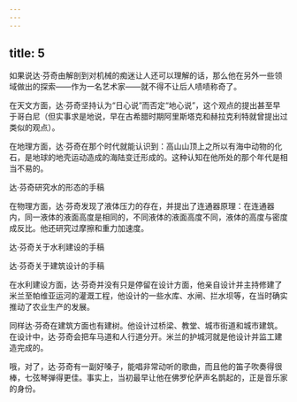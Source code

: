 ```yaml
---
---
---
```

title: 5
---



如果说达·芬奇由解剖到对机械的痴迷让人还可以理解的话，那么他在另外一些领域做出的探索——作为一名艺术家——就不得不让后人啧啧称奇了。

在天文方面，达·芬奇坚持认为“日心说”而否定“地心说”，这个观点的提出甚至早于哥白尼（但实事求是地说，早在古希腊时期阿里斯塔克和赫拉克利特就曾提出过类似的观点）。

在地理方面，达·芬奇在那个时代就能认识到：高山山顶上之所以有海中动物的化石，是地球的地壳运动造成的海陆变迁形成的。这种认知在他所处的那个年代是相当不易的。

达·芬奇研究水的形态的手稿



在物理方面，达·芬奇发现了液体压力的存在，并提出了连通器原理：在连通器内，同一液体的液面高度是相同的，不同液体的液面高度不同，液体的高度与密度成反比。他还研究过摩擦和重力加速度。

达·芬奇关于水利建设的手稿



达·芬奇关于建筑设计的手稿



在水利建设方面，达·芬奇并没有只是停留在设计方面，他亲自设计并主持修建了米兰至帕维亚运河的灌溉工程，他设计的一些水库、水闸、拦水坝等，在当时确实推动了农业生产的发展。

同样达·芬奇在建筑方面也有建树。他设计过桥梁、教堂、城市街道和城市建筑。在设计中，达·芬奇会把车马道和人行道分开。米兰的护城河就是他设计并监工建造完成的。

哦，对了，达·芬奇有一副好嗓子，能唱非常动听的歌曲，而且他的笛子吹奏得很棒，七弦琴弹得更佳。事实上，当初最早让他在佛罗伦萨声名鹊起的，正是音乐家的身份。